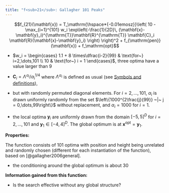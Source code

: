 ```yaml
---
title: "f<sub>21</sub>: Gallagher 101 Peaks"
---
```

<div id="text-f21">

$$f_{21}(\mathbf{x}) = T_\mathrm{\hspace*{-0.01emosz}}\left( 10 - \max_{i=1}^{101} 
       w_i \exp\left(-\frac{1}{2D}\, 
           (\mathbf{x}-\mathbf{y}_i)^{\mathrm{T}}\mathbf{R}^{\mathrm{T}}
           \mathbf{C}_i \mathbf{R}(\mathbf{x}-\mathbf{y}_i) \right) \right)^2 + f_{\mathrm{pen}}(\mathbf{x}) + f_\mathrm{opt}$$

-   $w_i = \begin{cases}
                  1.1 + 8 \times\dfrac{i-2}{99} & \text{for~} i=2,\dots,101 \\
    	      10 & \text{for~} i = 1 
    	      \end{cases}$, three optima have a value larger than $9$

-   $\mathbf{C}_i=\Lambda^{\!\alpha_i}/\alpha_i^{1/4}$
    where $\Lambda^{\!\alpha_i}$ is defined as usual (see [Symbols and definitions](#symbols-and-definitions)), 
-   but with randomly permuted diagonal
    elements. For $i=2,\dots,101$, $\alpha_i$ is drawn uniformly
    randomly from the set $\left\{1000^{2\frac{j}{99}} ~|~ j =
      0,\dots,99\right\}$ without replacement, and $\alpha_i=1000$ for
    $i=1$.

-   the local optima $\mathbf{y}_i$ are uniformly drawn
    from the domain
    $[-5,5]^D$ for $i=2,\dots,101$ and
    $\mathbf{y}_{1}\in[-4,4]^D$. The global
    optimum is at
    $\mathbf{x^\mathrm{opt}}=\mathbf{y}_1$.

**Properties:**

The function consists of $101$ optima with position and height being
unrelated and randomly chosen (different for each instantiation of the
function), based on [@gallagher2006general].

-   the conditioning around the global optimum is about $30$

**Information gained from this function:**

-   Is the search effective without any global structure?
</div>
